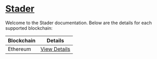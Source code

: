 # [Stader](https://www.staderlabs.com/)

Welcome to the Stader documentation. Below are the details for each supported blockchain:

| Blockchain | Details                           |
| ---------- | --------------------------------- |
| Ethereum   | [View Details](./stader/ethereum) |
